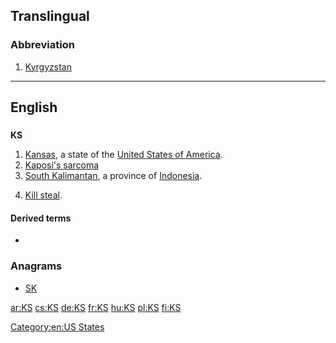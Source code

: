 {{also|ks|k's|K's|kS}}
==Translingual==

===Abbreviation===
{{head|mul|abbreviation}}

# [[Kyrgyzstan]]

----

==English==

==={{abbreviation}}===
'''KS'''

# [[Kansas]], a state of the [[United States of America]].
# [[w:Kaposi's sarcoma|Kaposi's sarcoma]]
# [[South Kalimantan]], a province of [[Indonesia]].
# {{online gaming}} [[kill steal|Kill steal]].

====Derived terms====
* {{sense|kill steal}} {{l|en|KSer|gloss=[[kill stealer]]}}

===Anagrams===
* [[SK#English|SK]]

[[Category:en:US States]]

[[ar:KS]]
[[cs:KS]]
[[de:KS]]
[[fr:KS]]
[[hu:KS]]
[[pl:KS]]
[[fi:KS]]
